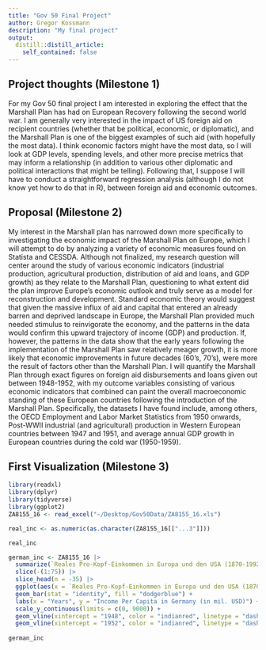 ```yaml
---
title: "Gov 50 Final Project"
author: Gregor Kossmann
description: "My final project"
output:
  distill::distill_article:
    self_contained: false
---
```




## Project thoughts (Milestone 1)

For my Gov 50 final project I am interested in exploring the effect that the Marshall Plan has had on European Recovery following the second world war. I am generally very interested in the impact of US foreign aid on recipient countries (whether that be political, economic, or diplomatic), and the Marshall Plan is one of the biggest examples of such aid (with hopefully the most data). I think economic factors might have the most data, so I will look at GDP levels, spending levels, and other more precise metrics that may inform a relationship (in addition to various other diplomatic and political interactions that might be telling). Following that, I suppose I will have to conduct a straightforward regression analysis (although I do not know yet how to do that in R), between foreign aid and economic outcomes. 

## Proposal (Milestone 2)

My interest in the Marshall plan has narrowed down more specifically to investigating the economic impact of the Marshall Plan on Europe, which I will attempt to do by analyzing a variety of economic measures found on Statista and CESSDA. Although not finalized, my research question will center around the study of various economic indicators (industrial production, agricultural production, distribution of aid and loans, and GDP growth) as they relate to the Marshall Plan, questioning to what extent did the plan improve Europe's economic outlook and truly serve as a model for reconstruction and development. Standard economic theory would suggest that given the massive influx of aid and capital that entered an already barren and deprived landscape in Europe, the Marshall Plan provided much needed stimulus to reinvigorate the economy, and the patterns in the data would confirm this upward trajectory of income (GDP) and production. If, however, the patterns in the data show that the early years following the implementation of the Marshall Plan saw relatively meager growth, it is more likely that economic improvements in future decades (60's, 70's), were more the result of factors other than the Marshall Plan. I will quantify the Marshall Plan through exact figures on foreign aid disbursements and loans given out between 1948-1952, with my outcome variables consisting of various economic indicators that combined can paint the overall macroeconomic standing of these European countries following the introduction of the Marshall Plan. Specifically, the datasets I have found include, among others, the OECD Employment and Labor Market Statistics from 1950 onwards, Post-WWII industrial (and agricultural) production in Western European countries between 1947 and 1951, and average annual GDP growth in European countries during the cold war (1950-1959).   

## First Visualization (Milestone 3)
```r
library(readxl)
library(dplyr)
library(tidyverse)
library(ggplot2)
ZA8155_16 <- read_excel("~/Desktop/Gov50Data/ZA8155_16.xls")

real_inc <- as.numeric(as.character(ZA8155_16[["...3"]]))

real_inc
```
```r
german_inc <- ZA8155_16 |>
  summarize(`Reales Pro-Kopf-Einkommen in Europa und den USA (1870-1992)`, real_inc)|>
  slice(-(1:75)) |>
  slice_head(n = -35) |>
  ggplot(aes(x = `Reales Pro-Kopf-Einkommen in Europa und den USA (1870-1992)`, y = real_inc, fill = real_inc)) +
  geom_bar(stat = "identity", fill = "dodgerblue") +
  labs(x = "Years", y = "Income Per Capita in Germany (in mil. USD)") +
  scale_y_continuous(limits = c(0, 9000)) +
  geom_vline(xintercept = "1948", color = "indianred", linetype = "dashed") +
  geom_vline(xintercept = "1952", color = "indianred", linetype = "dashed") 
   
german_inc 
```

